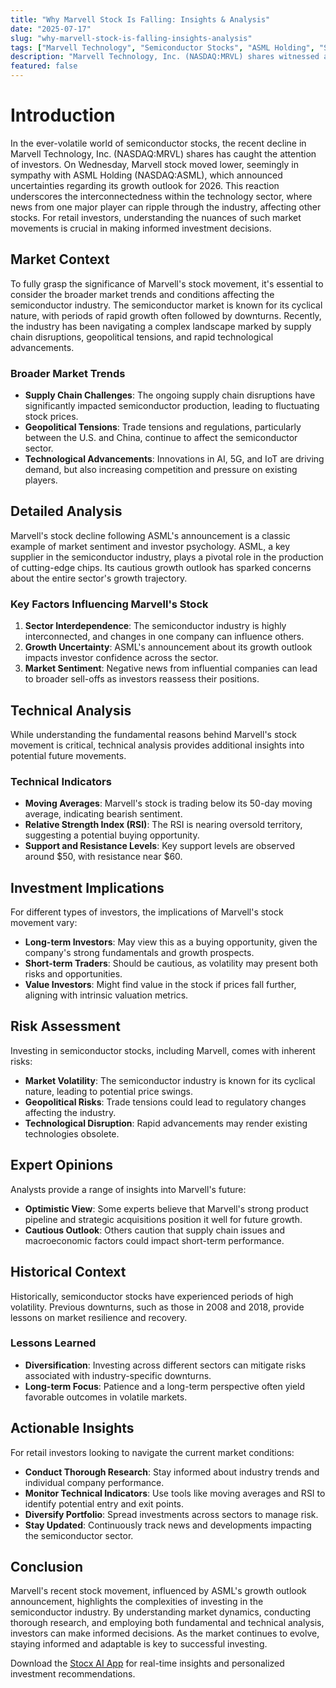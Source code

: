 ```yaml
---
title: "Why Marvell Stock Is Falling: Insights & Analysis"
date: "2025-07-17"
slug: "why-marvell-stock-is-falling-insights-analysis"
tags: ["Marvell Technology", "Semiconductor Stocks", "ASML Holding", "Stock Market Analysis", "Investment Strategies", "Technical Analysis", "Market Trends", "Risk Assessment", "Retail Investors", "Financial News"]
description: "Marvell Technology, Inc. (NASDAQ:MRVL) shares witnessed a decline on Wednesday, aligning with the downturn seen in ASML Holding (NASDAQ:ASML) after ASML expressed uncertainties about its 2026 growth outlook. This movement highlights the interconnected nature of semiconductor stocks and the sensitivity to broader sector trends. For retail investors, understanding the implications of such developments is crucial. This article delves into the factors influencing Marvell's stock, providing a comprehensive market analysis, technical insights, and investment implications. With detailed risk assessment and expert opinions, this piece aims to equip investors with the knowledge needed to navigate the current market landscape effectively."
featured: false
---
```


# Introduction

In the ever-volatile world of semiconductor stocks, the recent decline in Marvell Technology, Inc. (NASDAQ:MRVL) shares has caught the attention of investors. On Wednesday, Marvell stock moved lower, seemingly in sympathy with ASML Holding (NASDAQ:ASML), which announced uncertainties regarding its growth outlook for 2026. This reaction underscores the interconnectedness within the technology sector, where news from one major player can ripple through the industry, affecting other stocks. For retail investors, understanding the nuances of such market movements is crucial in making informed investment decisions.

## Market Context

To fully grasp the significance of Marvell's stock movement, it's essential to consider the broader market trends and conditions affecting the semiconductor industry. The semiconductor market is known for its cyclical nature, with periods of rapid growth often followed by downturns. Recently, the industry has been navigating a complex landscape marked by supply chain disruptions, geopolitical tensions, and rapid technological advancements.

### Broader Market Trends

- **Supply Chain Challenges**: The ongoing supply chain disruptions have significantly impacted semiconductor production, leading to fluctuating stock prices.
- **Geopolitical Tensions**: Trade tensions and regulations, particularly between the U.S. and China, continue to affect the semiconductor sector.
- **Technological Advancements**: Innovations in AI, 5G, and IoT are driving demand, but also increasing competition and pressure on existing players.

## Detailed Analysis

Marvell's stock decline following ASML's announcement is a classic example of market sentiment and investor psychology. ASML, a key supplier in the semiconductor industry, plays a pivotal role in the production of cutting-edge chips. Its cautious growth outlook has sparked concerns about the entire sector's growth trajectory.

### Key Factors Influencing Marvell's Stock

1. **Sector Interdependence**: The semiconductor industry is highly interconnected, and changes in one company can influence others.
2. **Growth Uncertainty**: ASML's announcement about its growth outlook impacts investor confidence across the sector.
3. **Market Sentiment**: Negative news from influential companies can lead to broader sell-offs as investors reassess their positions.

## Technical Analysis

While understanding the fundamental reasons behind Marvell's stock movement is critical, technical analysis provides additional insights into potential future movements.

### Technical Indicators

- **Moving Averages**: Marvell's stock is trading below its 50-day moving average, indicating bearish sentiment.
- **Relative Strength Index (RSI)**: The RSI is nearing oversold territory, suggesting a potential buying opportunity.
- **Support and Resistance Levels**: Key support levels are observed around $50, with resistance near $60.

## Investment Implications

For different types of investors, the implications of Marvell's stock movement vary:

- **Long-term Investors**: May view this as a buying opportunity, given the company's strong fundamentals and growth prospects.
- **Short-term Traders**: Should be cautious, as volatility may present both risks and opportunities.
- **Value Investors**: Might find value in the stock if prices fall further, aligning with intrinsic valuation metrics.

## Risk Assessment

Investing in semiconductor stocks, including Marvell, comes with inherent risks:

- **Market Volatility**: The semiconductor industry is known for its cyclical nature, leading to potential price swings.
- **Geopolitical Risks**: Trade tensions could lead to regulatory changes affecting the industry.
- **Technological Disruption**: Rapid advancements may render existing technologies obsolete.

## Expert Opinions

Analysts provide a range of insights into Marvell's future:

- **Optimistic View**: Some experts believe that Marvell's strong product pipeline and strategic acquisitions position it well for future growth.
- **Cautious Outlook**: Others caution that supply chain issues and macroeconomic factors could impact short-term performance.

## Historical Context

Historically, semiconductor stocks have experienced periods of high volatility. Previous downturns, such as those in 2008 and 2018, provide lessons on market resilience and recovery.

### Lessons Learned

- **Diversification**: Investing across different sectors can mitigate risks associated with industry-specific downturns.
- **Long-term Focus**: Patience and a long-term perspective often yield favorable outcomes in volatile markets.

## Actionable Insights

For retail investors looking to navigate the current market conditions:

- **Conduct Thorough Research**: Stay informed about industry trends and individual company performance.
- **Monitor Technical Indicators**: Use tools like moving averages and RSI to identify potential entry and exit points.
- **Diversify Portfolio**: Spread investments across sectors to manage risk.
- **Stay Updated**: Continuously track news and developments impacting the semiconductor sector.

## Conclusion

Marvell's recent stock movement, influenced by ASML's growth outlook announcement, highlights the complexities of investing in the semiconductor industry. By understanding market dynamics, conducting thorough research, and employing both fundamental and technical analysis, investors can make informed decisions. As the market continues to evolve, staying informed and adaptable is key to successful investing.

Download the [Stocx AI App](https://stocx.co) for real-time insights and personalized investment recommendations.
